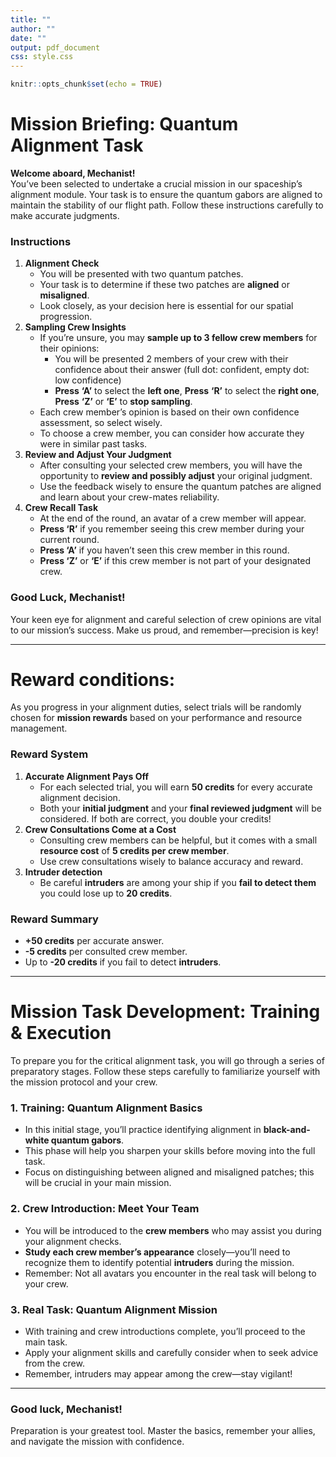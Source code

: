 ```yaml
---
title: ""
author: ""
date: ""
output: pdf_document
css: style.css
---
```


```r
knitr::opts_chunk$set(echo = TRUE)
```

# **Mission Briefing: Quantum Alignment Task**

**Welcome aboard, Mechanist!**\
You’ve been selected to undertake a crucial mission in our spaceship's alignment module. Your task is to ensure the quantum gabors are aligned to maintain the stability of our flight path. Follow these instructions carefully to make accurate judgments.

### **Instructions**

1.  **Alignment Check**
    -   You will be presented with two quantum patches.
    -   Your task is to determine if these two patches are **aligned** or **misaligned**.
    -   Look closely, as your decision here is essential for our spatial progression.
2.  **Sampling Crew Insights**
    -   If you’re unsure, you may **sample up to 3 fellow crew members** for their opinions:
        -   You will be presented 2 members of your crew with their confidence about their answer (full dot: confident, empty dot: low confidence)
        -   **Press** **'A'** to select the **left one**, **Press** **‘R’** to select the **right one**, **Press** **‘Z’** or **‘E’** to **stop sampling**.
    -   Each crew member's opinion is based on their own confidence assessment, so select wisely.
    -   To choose a crew member, you can consider how accurate they were in similar past tasks.
3.  **Review and Adjust Your Judgment**
    -   After consulting your selected crew members, you will have the opportunity to **review and possibly adjust** your original judgment.
    -   Use the feedback wisely to ensure the quantum patches are aligned and learn about your crew-mates reliability.
4.  **Crew Recall Task**
    -   At the end of the round, an avatar of a crew member will appear.
    -   **Press ‘R’** if you remember seeing this crew member during your current round.
    -   **Press ‘A’** if you haven't seen this crew member in this round.
    -   **Press ‘Z’** or **‘E’** if this crew member is not part of your designated crew.

### **Good Luck, Mechanist!**

Your keen eye for alignment and careful selection of crew opinions are vital to our mission's success. Make us proud, and remember—precision is key!

------------------------------------------------------------------------

# Reward conditions:

As you progress in your alignment duties, select trials will be randomly chosen for **mission rewards** based on your performance and resource management.

### **Reward System**

1.  **Accurate Alignment Pays Off**
    -   For each selected trial, you will earn **50 credits** for every accurate alignment decision.
    -   Both your **initial judgment** and your **final reviewed judgment** will be considered. If both are correct, you double your credits!
2.  **Crew Consultations Come at a Cost**
    -   Consulting crew members can be helpful, but it comes with a small **resource cost** of **5 credits per crew member**.
    -   Use crew consultations wisely to balance accuracy and reward.
3.  **Intruder detection**
    - Be careful **intruders** are among your ship if you **fail to detect them** you could lose up to **20 credits**.

### **Reward Summary**

-   **+50 credits** per accurate answer.
-   **-5 credits** per consulted crew member.
-   Up to **-20 credits** if you fail to detect **intruders**.

------------------------------------------------------------------------

# **Mission Task Development: Training & Execution**

To prepare you for the critical alignment task, you will go through a series of preparatory stages. Follow these steps carefully to familiarize yourself with the mission protocol and your crew.

### **1. Training: Quantum Alignment Basics**

-   In this initial stage, you’ll practice identifying alignment in **black-and-white quantum gabors**.
-   This phase will help you sharpen your skills before moving into the full task.
-   Focus on distinguishing between aligned and misaligned patches; this will be crucial in your main mission.

### **2. Crew Introduction: Meet Your Team**

-   You will be introduced to the **crew members** who may assist you during your alignment checks.
-   **Study each crew member’s appearance** closely—you’ll need to recognize them to identify potential **intruders** during the mission.
-   Remember: Not all avatars you encounter in the real task will belong to your crew.

### **3. Real Task: Quantum Alignment Mission**

-   With training and crew introductions complete, you’ll proceed to the main task.
-   Apply your alignment skills and carefully consider when to seek advice from the crew.
-   Remember, intruders may appear among the crew—stay vigilant!

------------------------------------------------------------------------

### **Good luck, Mechanist!**

Preparation is your greatest tool. Master the basics, remember your allies, and navigate the mission with confidence.
